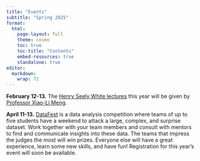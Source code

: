 ```yaml
---
title: "Events"
subtitle: "Spring 2025"
format: 
  html:
    page-layout: full
    theme: cosmo
    toc: true
    toc-title: "Contents"
    embed-resources: true
    standalone: true
editor: 
  markdown: 
    wrap: 72
---
```


**February 12-13.** The [Henry Seely White
lectures](https://pages.vassar.edu/mathstats/hsw-lecture-series/) this
year will be given by [Professor Xiao-Li
Meng](https://statistics.fas.harvard.edu/people/xiao-li-meng).

**April 11-13.** [DataFest](https://pages.vassar.edu/datafest/) is a
data analysis competition where teams of up to five students have a
weekend to attack a large, complex, and surprise dataset. Work together
with your team members and consult with mentors to find and communicate
insights into these data. The teams that impress the judges the most
will win prizes. Everyone else will have a great experience, learn some
new skills, and have fun! Registration for this year's event will soon
be available.
